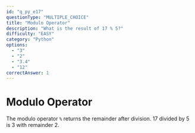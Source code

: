 ```yaml
---
id: "q_py_e17"
questionType: "MULTIPLE_CHOICE"
title: "Modulo Operator"
description: "What is the result of 17 % 5?"
difficulty: "EASY"
category: "Python"
options:
  - "3"
  - "2"
  - "3.4"
  - "12"
correctAnswer: 1
---
```


# Modulo Operator

The modulo operator `%` returns the remainder after division. 17 divided by 5 is 3 with remainder 2.
